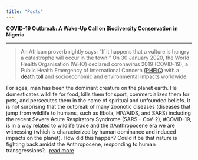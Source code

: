 ```yaml
---
title: "Posts"
---
```


__COVID-19 Outbreak: A Wake-Up Call on Biodiversity Conservation in Nigeria__

******


> An African proverb rightly says: "If it happens that a vulture is hungry a catastrophe will occur in the town!" On 30 January 2020, the World Health Organisation (WHO) declared coronavirus 2019 (COVID-19), a Public Health Emergency of International Concern [(PHEIC)](https://www.who.int/publications/m/item/covid-19-public-health-emergency-of-international-concern-(pheic)-global-research-and-innovation-forum) with a [death toll](https://www.worldometers.info/coronavirus/) and socioeconomic and environmental impacts worldwide.


For ages, man has been the dominant creature on the planet earth. He domesticates wildlife for food, kills them for sport, commercializes them for pets, and persecutes them in the name of spiritual and unfounded beliefs. It is not surprising that the outbreak of many zoonotic diseases (diseases that jump from wildlife to humans, such as Ebola, HIV/AIDS, and SARS) including the recent Severe Acute Respiratory Syndrome (SARS – CoV-2), #COVID-19, is in a way related to wildlife trade and the #Anthropocene era we are witnessing (which is characterized by human dominance and induced impacts on the planet). How did this happen? Could it be that nature is fighting back amidst the Anthropocene, responding to human transgressions?...[read more](https://conservationbiolog2.wixsite.com/cncb/post/covid-19-outbreak-a-wake-up-call-on-biodiversity-conservation-in-nigeria)


<a href="mailto:adamubello001@gmail.com" class="ion-email" title="email"></a>  <a href="https://twitter.com/BelloDanmallam1?s=08" class="ion-social-twitter" title="twitter"></a>   <a href="https://github.com/bdanmallam" class="ion-social-github" title="GitHub"></a>  <a href="https://api.whatsapp.com/send?phone=2348038175878&text=Hi%20Bello" class="fa fa-whatsapp" title="WhatsApp"></a>
  